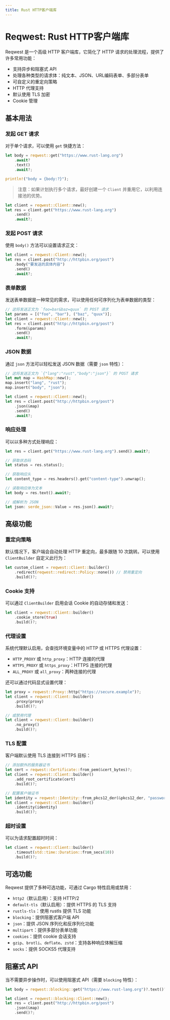 ```yaml
---
title: Rust HTTP客户端库
---
```


# Reqwest: Rust HTTP客户端库


<LinkCard
  href="https://docs.rs/reqwest/latest/reqwest/"
  title="reqwest"
  description="reqwest"
/>

Reqwest 是一个高级 HTTP 客户端库，它简化了 HTTP 请求的处理流程，提供了许多常用功能：

- 支持异步和阻塞式 API
- 处理各种类型的请求体：纯文本、JSON、URL编码表单、多部分表单
- 可自定义的重定向策略
- HTTP 代理支持
- 默认使用 TLS 加密
- Cookie 管理

## 基本用法

### 发起 GET 请求

对于单个请求，可以使用 `get` 快捷方法：

```rust
let body = reqwest::get("https://www.rust-lang.org")
    .await?
    .text()
    .await?;

println!("body = {body:?}");
```

> 注意：如果计划执行多个请求，最好创建一个 `Client` 并重用它，以利用连接池的优势。

```rust
let client = reqwest::Client::new();
let res = client.get("https://www.rust-lang.org")
    .send()
    .await?;
```

### 发起 POST 请求

使用 `body()` 方法可以设置请求正文：

```rust
let client = reqwest::Client::new();
let res = client.post("http://httpbin.org/post")
    .body("要发送的具体内容")
    .send()
    .await?;
```

### 表单数据

发送表单数据是一种常见的需求，可以使用任何可序列化为表单数据的类型：

```rust
// 这将发送正文为 `foo=bar&baz=quux` 的 POST 请求
let params = [("foo", "bar"), ("baz", "quux")];
let client = reqwest::Client::new();
let res = client.post("http://httpbin.org/post")
    .form(&params)
    .send()
    .await?;
```

### JSON 数据

通过 `json` 方法可以轻松发送 JSON 数据（需要 `json` 特性）：

```rust
// 这将发送正文为 `{"lang":"rust","body":"json"}` 的 POST 请求
let mut map = HashMap::new();
map.insert("lang", "rust");
map.insert("body", "json");

let client = reqwest::Client::new();
let res = client.post("http://httpbin.org/post")
    .json(&map)
    .send()
    .await?;
```

### 响应处理

可以以多种方式处理响应：

```rust
let res = client.get("https://www.rust-lang.org").send().await?;

// 获取状态码
let status = res.status();

// 获取响应头
let content_type = res.headers().get("content-type").unwrap();

// 读取响应体为文本
let body = res.text().await?;

// 或解析为 JSON
let json: serde_json::Value = res.json().await?;
```

## 高级功能

### 重定向策略

默认情况下，客户端会自动处理 HTTP 重定向，最多跟随 10 次跳转。可以使用 `ClientBuilder` 自定义此行为：

```rust
let custom_client = reqwest::Client::builder()
    .redirect(reqwest::redirect::Policy::none()) // 禁用重定向
    .build()?;
```

### Cookie 支持

可以通过 `ClientBuilder` 启用会话 Cookie 的自动存储和发送：

```rust
let client = reqwest::Client::builder()
    .cookie_store(true)
    .build()?;
```

### 代理设置

系统代理默认启用，会查找环境变量中的 HTTP 或 HTTPS 代理设置：

- `HTTP_PROXY` 或 `http_proxy`：HTTP 连接的代理
- `HTTPS_PROXY` 或 `https_proxy`：HTTPS 连接的代理
- `ALL_PROXY` 或 `all_proxy`：两种连接的代理

还可以通过代码显式设置代理：

```rust
let proxy = reqwest::Proxy::http("https://secure.example")?;
let client = reqwest::Client::builder()
    .proxy(proxy)
    .build()?;

// 或禁用代理
let client = reqwest::Client::builder()
    .no_proxy()
    .build()?;
```

### TLS 配置

客户端默认使用 TLS 连接到 HTTPS 目标：

```rust
// 添加额外的服务器证书
let cert = reqwest::Certificate::from_pem(&cert_bytes)?;
let client = reqwest::Client::builder()
    .add_root_certificate(cert)
    .build()?;

// 配置客户端证书
let identity = reqwest::Identity::from_pkcs12_der(&pkcs12_der, "password")?;
let client = reqwest::Client::builder()
    .identity(identity)
    .build()?;
```

### 超时设置

可以为请求配置超时时间：

```rust
let client = reqwest::Client::builder()
    .timeout(std::time::Duration::from_secs(10))
    .build()?;
```

## 可选功能

Reqwest 提供了多种可选功能，可通过 Cargo 特性启用或禁用：

- `http2`（默认启用）：支持 HTTP/2
- `default-tls`（默认启用）：提供 HTTPS 的 TLS 支持
- `rustls-tls`：使用 rustls 提供 TLS 功能
- `blocking`：提供阻塞式客户端 API
- `json`：提供 JSON 序列化和反序列化功能
- `multipart`：提供多部分表单功能
- `cookies`：提供 cookie 会话支持
- `gzip`、`brotli`、`deflate`、`zstd`：支持各种响应体解压缩
- `socks`：提供 SOCKS5 代理支持

## 阻塞式 API

当不需要异步操作时，可以使用阻塞式 API（需要 `blocking` 特性）：

```rust
let body = reqwest::blocking::get("https://www.rust-lang.org")?.text()?;

let client = reqwest::blocking::Client::new();
let res = client.post("http://httpbin.org/post")
    .json(&map)
    .send()?;
```
